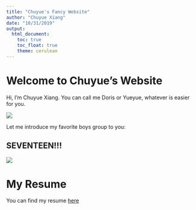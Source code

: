 ```yaml
---
title: "Chuyue's Fancy Website"
author: "Chuyue Xiang"
date: "10/31/2019"
output: 
  html_document:
    toc: true
    toc_float: true
    theme: cerulean
---
```


# Welcome to Chuyue's Website

Hi, I'm Chuyue Xiang. You can call me Doris or Yueyue, whatever is easier for you.

![](https://media.tenor.com/images/f506ad1e5b0bc81c2d63a2910a998c1c/tenor.gif)


Let me introduce my favorite boys group to you: 

## SEVENTEEN!!!

![](https://img.kpopmap.com/2019/09/seventeen-official.jpg)



# My Resume

You can find my resume [here](about.html)